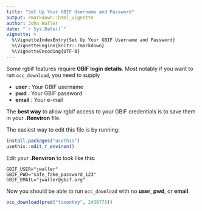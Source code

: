 ```yaml
---
title: "Set Up Your GBIF Username and Password"
output: rmarkdown::html_vignette
author: John Waller
date: "`r Sys.Date()`"
vignette: >
  %\VignetteIndexEntry{Set Up Your GBIF Username and Password}
  %\VignetteEngine{knitr::rmarkdown}
  %\VignetteEncoding{UTF-8}
---
```


Some rgbif features require **GBIF login details**. Most notably if you want to run `occ_download`, you need to supply

* **user** : Your GBIF username
* **pwd** : Your GBIF password
* **email** : Your e-mail 

The **best way** to allow rgbif access to your GBIF credentials is to save them in your **.Renviron** file.

The easiest way to edit this file is by running:

```r
install.packages("usethis")
usethis::edit_r_environ()
```

Edit your **.Renviron** to look like this:

```
GBIF_USER="jwaller"
GBIF_PWD="safe_fake_password_123"
GBIF_EMAIL="jwaller@gbif.org"
```

Now you should be able to run `occ_download` with no  **user**, **pwd**, or **email**.

```r 
occ_download(pred("taxonKey", 2436775))
```

